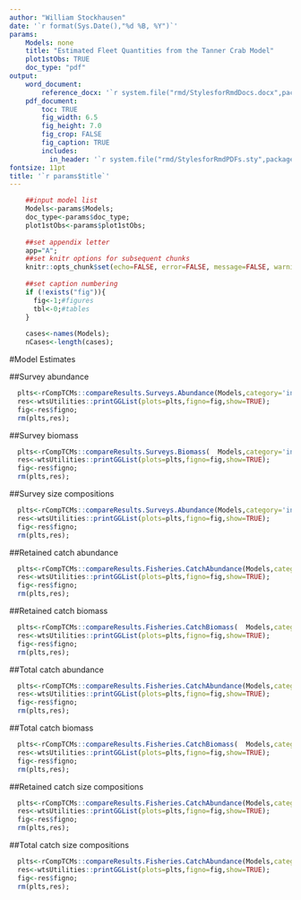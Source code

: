 ```yaml
---
author: "William Stockhausen"
date: '`r format(Sys.Date(),"%d %B, %Y")`'
params: 
    Models: none
    title: "Estimated Fleet Quantities from the Tanner Crab Model" 
    plot1stObs: TRUE
    doc_type: "pdf"
output: 
    word_document: 
        reference_docx: '`r system.file("rmd/StylesforRmdDocs.docx",package="wtsUtilities")`'
    pdf_document: 
        toc: TRUE
        fig_width: 6.5
        fig_height: 7.0
        fig_crop: FALSE
        fig_caption: TRUE
        includes:
          in_header: '`r system.file("rmd/StylesforRmdPDFs.sty",package="wtsUtilities")`'
fontsize: 11pt
title: '`r params$title`'
---
```


```r
    ##input model list
    Models<-params$Models;
    doc_type<-params$doc_type;
    plot1stObs<-params$plot1stObs;
    
    ##set appendix letter
    app="A";
    ##set knitr options for subsequent chunks
    knitr::opts_chunk$set(echo=FALSE, error=FALSE, message=FALSE, warning=FALSE, concordance=TRUE, fig.width=6.5, fig.height=3.5, dpi=300)
    
    ##set caption numbering
    if (!exists("fig")){
      fig<-1;#figures
      tbl<-0;#tables
    }
    
    cases<-names(Models);
    nCases<-length(cases);
```

#Model Estimates

##Survey abundance

```r
  plts<-rCompTCMs::compareResults.Surveys.Abundance(Models,category='index',cast="x",facet_grid=x~.,scales="free_y",dodge=0,showPlot=FALSE,verbose=FALSE);
  res<-wtsUtilities::printGGList(plots=plts,figno=fig,show=TRUE);
  fig<-res$figno;
  rm(plts,res);
```

##Survey biomass

```r
  plts<-rCompTCMs::compareResults.Surveys.Biomass(  Models,category='index',cast="x",facet_grid=x~.,scales="free_y",dodge=0,showPlot=FALSE,verbose=FALSE)
  res<-wtsUtilities::printGGList(plots=plts,figno=fig,show=TRUE);
  fig<-res$figno;
  rm(plts,res);
```

##Survey size compositions

```r
  plts<-rCompTCMs::compareResults.Surveys.Abundance(Models,category='index',cast="x+z",facet_wrap=~y,showPlot=FALSE,verbose=FALSE);
  res<-wtsUtilities::printGGList(plots=plts,figno=fig,show=TRUE);
  fig<-res$figno;
  rm(plts,res);
```

##Retained catch abundance

```r
  plts<-rCompTCMs::compareResults.Fisheries.CatchAbundance(Models,category='retained',cast="x",facet_grid=x~.,scales="free_y",dodge=0,showPlot=FALSE,verbose=FALSE);
  res<-wtsUtilities::printGGList(plots=plts,figno=fig,show=TRUE);
  fig<-res$figno;
  rm(plts,res);
```

##Retained catch biomass

```r
  plts<-rCompTCMs::compareResults.Fisheries.CatchBiomass(  Models,category='retained',cast="x",facet_grid=x~.,scales="free_y",dodge=0,showPlot=FALSE,verbose=FALSE);
  res<-wtsUtilities::printGGList(plots=plts,figno=fig,show=TRUE);
  fig<-res$figno;
  rm(plts,res);
```

##Total catch abundance

```r
  plts<-rCompTCMs::compareResults.Fisheries.CatchAbundance(Models,category='captured',cast="x",facet_grid=x~.,scales="free_y",dodge=0,showPlot=FALSE,verbose=FALSE);
  res<-wtsUtilities::printGGList(plots=plts,figno=fig,show=TRUE);
  fig<-res$figno;
  rm(plts,res);
```

##Total catch biomass

```r
  plts<-rCompTCMs::compareResults.Fisheries.CatchBiomass(  Models,category='captured',cast="x",facet_grid=x~.,scales="free_y",dodge=0,showPlot=FALSE,verbose=FALSE)
  res<-wtsUtilities::printGGList(plots=plts,figno=fig,show=TRUE);
  fig<-res$figno;
  rm(plts,res);
```

##Retained catch size compositions

```r
  plts<-rCompTCMs::compareResults.Fisheries.CatchAbundance(Models,category='retained',cast="x+z",facet_wrap=~y,dodge=0,showPlot=FALSE,verbose=FALSE);
  res<-wtsUtilities::printGGList(plots=plts,figno=fig,show=TRUE);
  fig<-res$figno;
  rm(plts,res);
```

##Total catch size compositions

```r
  plts<-rCompTCMs::compareResults.Fisheries.CatchAbundance(Models,category='captured',cast="x+z",facet_wrap=~y,dodge=0,showPlot=FALSE,verbose=FALSE);
  res<-wtsUtilities::printGGList(plots=plts,figno=fig,show=TRUE);
  fig<-res$figno;
  rm(plts,res);
```

